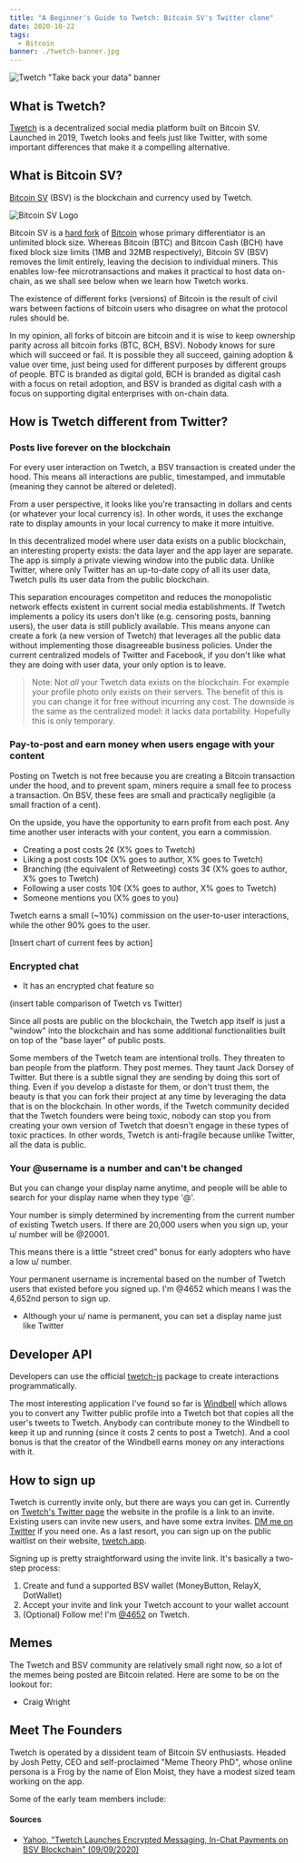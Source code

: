 ```yaml
---
title: "A Beginner's Guide to Twetch: Bitcoin SV's Twitter clone"
date: 2020-10-22
tags:
  - Bitcoin
banner: ./twetch-banner.jpg
---
```



![Twetch "Take back your data" banner](./twetch-banner.jpg)

## What is Twetch?

[Twetch](https://twetch.app) is a decentralized social media platform built on Bitcoin SV. Launched in 2019, Twetch looks and feels just like Twitter, with some important differences that make it a compelling alternative.

## What is Bitcoin SV?

[Bitcoin SV](https://bitcoinsv.io/) (BSV) is the blockchain and currency used by Twetch.

![Bitcoin SV Logo](./bitcoin-sv-logo.jpg)

Bitcoin SV is a [hard fork](https://www.investopedia.com/terms/h/hard-fork.asp) of [Bitcoin](https://bitcoin.org/bitcoin.pdf) whose primary differentiator is an unlimited block size. Whereas Bitcoin (BTC) and Bitcoin Cash (BCH) have fixed block size limits (1MB and 32MB respectively), Bitcoin SV (BSV) removes the limit entirely, leaving the decision to individual miners. This enables low-fee microtransactions and makes it practical to host data on-chain, as we shall see below when we learn how Twetch works.

The existence of different forks (versions) of Bitcoin is the result of civil wars between factions of bitcoin users who disagree on what the protocol rules should be.

In my opinion, all forks of bitcoin are bitcoin and it is wise to keep ownership parity across all bitcoin forks (BTC, BCH, BSV). Nobody knows for sure which will succeed or fail. It is possible they all succeed, gaining adoption & value over time, just being used for different purposes by different groups of people. BTC is branded as digital gold, BCH is branded as digital cash with a focus on retail adoption, and BSV is branded as digital cash with a focus on supporting digital enterprises with on-chain data.

## How is Twetch different from Twitter?

### Posts live forever on the blockchain

For every user interaction on Twetch, a BSV transaction is created under the hood. This means all interactions are public, timestamped, and immutable (meaning they cannot be altered or deleted).

From a user perspective, it looks like you're transacting in dollars and cents (or whatever your local currency is). In other words, it uses the exchange rate to display amounts in your local currency to make it more intuitive.

In this decentralized model where user data exists on a public blockchain, an interesting property exists: the data layer and the app layer are separate. The app is simply a private viewing window into the public data. Unlike Twitter, where only Twitter has an up-to-date copy of all its user data, Twetch pulls its user data from the public blockchain.

This separation encourages competiton and reduces the monopolistic network effects existent in current social media establishments. If Twetch implements a policy its users don't like (e.g. censoring posts, banning users), the user data is still publicly available. This means anyone can create a fork (a new version of Twetch) that leverages all the public data without implementing those disagreeable business policies. Under the current centralized models of Twitter and Facebook, if you don't like what they are doing with user data, your only option is to leave.

> Note: Not _all_ your Twetch data exists on the blockchain. For example your profile photo only exists on their servers. The benefit of this is you can change it for free without incurring any cost. The downside is the same as the centralized model: it lacks data portability. Hopefully this is only temporary.

### Pay-to-post and earn money when users engage with your content

Posting on Twetch is not free because you are creating a Bitcoin transaction under the hood, and to prevent spam, miners require a small fee to process a transaction. On BSV, these fees are small and practically negligible (a small fraction of a cent).

On the upside, you have the opportunity to earn profit from each post. Any time another user interacts with your content, you earn a commission.

- Creating a post costs 2¢ (X% goes to Twetch)
- Liking a post costs 10¢ (X% goes to author, X% goes to Twetch)
- Branching (the equivalent of Retweeting) costs 3¢ (X% goes to author, X% goes to Twetch)
- Following a user costs 10¢ (X% goes to author, X% goes to Twetch)
- Someone mentions you (X% goes to you)

Twetch earns a small (~10%) commission on the user-to-user interactions, while the other 90% goes to the user.

[Insert chart of current fees by action]

### Encrypted chat

- It has an encrypted chat feature so 

(insert table comparison of Twetch vs Twitter)

Since all posts are public on the blockchain, the Twetch app itself is just a "window" into the blockchain and has some additional functionalities built on top of the "base layer" of public posts.

Some members of the Twetch team are intentional trolls. They threaten to ban people from the platform. They post memes. They taunt Jack Dorsey of Twitter. But there is a subtle signal they are sending by doing this sort of thing. Even if you develop a distaste for them, or don't trust them, the beauty is that you can fork their project at any time by leveraging the data that is on the blockchain. In other words, if the Twetch community decided that the Twetch founders were being toxic, nobody can stop you from creating your own version of Twetch that doesn't engage in these types of toxic practices. In other words, Twetch is anti-fragile because unlike Twitter, all the data is public.

### Your @username is a number and can't be changed

But you can change your display name anytime, and people will be able to search for your display name when they type '@'.

Your number is simply determined by incrementing from the current number of existing Twetch users. If there are 20,000 users when you sign up, your u/ number will be @20001.

This means there is a little "street cred" bonus for early adopters who have a low u/ number.

Your permanent username is incremental based on the number of Twetch users that existed before you signed up. I'm @4652 which means I was the 4,652nd person to sign up.
- Although your u/ name is permanent, you can set a display name just like Twitter

## Developer API

Developers can use the official [twetch-js](https://github.com/twetch-inc/twetch-js) package to create interactions programmatically.

The most interesting application I've found so far is [Windbell](https://windbell.app/) which allows you to convert any Twitter public profile into a Twetch bot that copies all the user's tweets to Twetch. Anybody can contribute money to the Windbell to keep it up and running (since it costs 2 cents to post a Twetch). And a cool bonus is that the creator of the Windbell earns money on any interactions with it.

## How to sign up

Twetch is currently invite only, but there are ways you can get in. Currently on [Twetch's Twitter page](https://twitter.com/twetchapp) the website in the profile is a link to an invite. Existing users can invite new users, and have some extra invites. <a href={links.myTwitter}>DM me on Twitter</a> if you need one. As a last resort, you can sign up on the public waitlist on their website, [twetch.app](https://twetch.app).

Signing up is pretty straightforward using the invite link. It's basically a two-step process:
1. Create and fund a supported BSV wallet (MoneyButton, RelayX, DotWallet)
2. Accept your invite and link your Twetch account to your wallet account
3. (Optional) Follow me! I'm [@4652](https://twetch.app/u/4652) on Twetch.

## Memes

The Twetch and BSV community are relatively small right now, so a lot of the memes being posted are Bitcoin related. Here are some to be on the lookout for:

- Craig Wright 

## Meet The Founders

Twetch is operated by a dissident team of Bitcoin SV enthusiasts. Headed by Josh Petty, CEO and self-proclaimed "Meme Theory PhD", whose online persona is a Frog by the name of Elon Moist, they have a modest sized team working on the app.

Some of the early team members include:

#### Sources

- [Yahoo, "Twetch Launches Encrypted Messaging, In-Chat Payments on BSV Blockchain" (09/09/2020)](https://sports.yahoo.com/twetch-launches-encrypted-messaging-chat-194529537.html)
